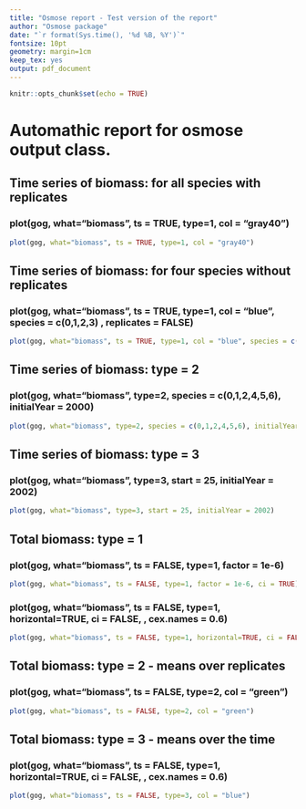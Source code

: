 ```yaml
---
title: "Osmose report - Test version of the report"
author: "Osmose package"
date: "`r format(Sys.time(), '%d %B, %Y')`"
fontsize: 10pt
geometry: margin=1cm
keep_tex: yes
output: pdf_document
---
```


\pagenumbering{gobble}

```r
knitr::opts_chunk$set(echo = TRUE)
```

# Automathic report for osmose output class.

## Time series of biomass: for all species with replicates

### plot(gog, what="biomass", ts = TRUE, type=1, col = "gray40")

```r
plot(gog, what="biomass", ts = TRUE, type=1, col = "gray40")
```

\pagebreak

## Time series of biomass: for four species without replicates

### plot(gog, what="biomass", ts = TRUE, type=1, col = "blue", species = c(0,1,2,3) , replicates = FALSE)

```r
plot(gog, what="biomass", ts = TRUE, type=1, col = "blue", species = c(0,1,2,3) , replicates = FALSE, initialYear = 1992)
```

## Time series of biomass: type = 2

### plot(gog, what="biomass", type=2, species = c(0,1,2,4,5,6), initialYear = 2000) 
```r
plot(gog, what="biomass", type=2, species = c(0,1,2,4,5,6), initialYear = 2000)
```

\pagebreak

## Time series of biomass: type = 3

### plot(gog, what="biomass", type=3, start = 25, initialYear = 2002)

```r
plot(gog, what="biomass", type=3, start = 25, initialYear = 2002) 

```

\pagebreak

## Total biomass: type = 1

### plot(gog, what="biomass", ts = FALSE, type=1, factor = 1e-6)

```r
plot(gog, what="biomass", ts = FALSE, type=1, factor = 1e-6, ci = TRUE)

```

### plot(gog, what="biomass", ts = FALSE, type=1, horizontal=TRUE, ci = FALSE, , cex.names = 0.6) 

```r
plot(gog, what="biomass", ts = FALSE, type=1, horizontal=TRUE, ci = FALSE, cex.names = 0.6) 
```

\pagebreak

## Total biomass: type = 2 - means over replicates

### plot(gog, what="biomass", ts = FALSE, type=2, col = "green")

```r
plot(gog, what="biomass", ts = FALSE, type=2, col = "green")
```

## Total biomass: type = 3 - means over the time

### plot(gog, what="biomass", ts = FALSE, type=1, horizontal=TRUE, ci = FALSE, , cex.names = 0.6) 

```r
plot(gog, what="biomass", ts = FALSE, type=3, col = "blue")
```

